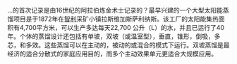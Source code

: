 ...'''{{link-en|太阳能蒸馏|Solar still}}'''的首次记录是由16世纪的阿拉伯炼金术士记录的？最早兴建的一个大型太阳能蒸馏项目是于1872年在[[智利|智利]]采矿小镇拉斯维加斯萨利纳斯。该工厂的太阳能集热面积有4,700平方米，可以生产多达每天22,700 公升（L）的水，并且已运行了40年。个体的蒸馏设计还包括有单坡，双坡（或温室型），垂直，锥形，倒吸，多芯，和多效。这些蒸馏可以在主动的，被动的或混合的模式下运行。双坡蒸馏是最经济的适合分散式的家庭应用目的，而多个主动效果单元更适合大规模应用。